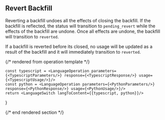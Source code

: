 ## Revert Backfill

Reverting a backfill undoes all the effects of closing the backfill. If the backfill is reflected, the status will
transition to `pending_revert` while the effects of the backfill are undone. Once all effects are undone, the
backfill will transition to `reverted`.

If a backfill is reverted before its closed, no usage will be updated as a result of the backfill and it will
immediately transition to `reverted`.

{/* rendered from operation template */}


    const typescript = <LanguageOperation parameters={<TypescriptParameters/>} response={<TypescriptResponse/>} usage={<TypescriptUsage/>}/>
    const python = <LanguageOperation parameters={<PythonParameters/>} response={<PythonResponse/>} usage={<PythonUsage/>}/>
    return <LanguageSwitch langToContent={{typescript, python}}/>
}

<Operation />

{/* end rendered section */}
